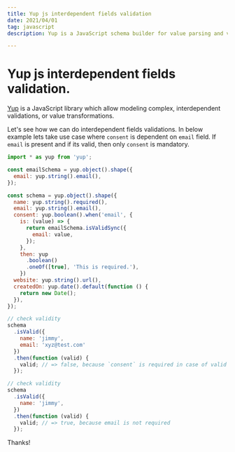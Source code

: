 ```yaml
---
title: Yup js interdependent fields validation
date: 2021/04/01
tag: javascript
description: Yup is a JavaScript schema builder for value parsing and validation. Let's see how we can do interdependent fields validations.

---
```


# Yup js interdependent fields validation.

[Yup](https://github.com/jquense/yup) is a JavaScript library which allow modeling complex, interdependent validations, or value transformations.

Let's see how we can do interdependent fields validations. In below example lets take use case where `consent` is dependent on `email` field. If `email` is present and if its valid, then only `consent` is mandatory.

```jsx
import * as yup from 'yup';

const emailSchema = yup.object().shape({
  email: yup.string().email(),
});

const schema = yup.object().shape({
  name: yup.string().required(),
  email: yup.string().email(),
  consent: yup.boolean().when('email', {
    is: (value) => {
      return emailSchema.isValidSync({
        email: value,
      });
    },
    then: yup
      .boolean()
      .oneOf([true], 'This is required.'),
    })
  website: yup.string().url(),
  createdOn: yup.date().default(function () {
    return new Date();
  }),
});

// check validity
schema
  .isValid({
    name: 'jimmy',
    email: 'xyz@test.com'
  })
  .then(function (valid) {
    valid; // => false, because `consent` is required in case of valid email
  });

// check validity
schema
  .isValid({
    name: 'jimmy',
  })
  .then(function (valid) {
    valid; // => true, because email is not required
  });  
```

Thanks!
